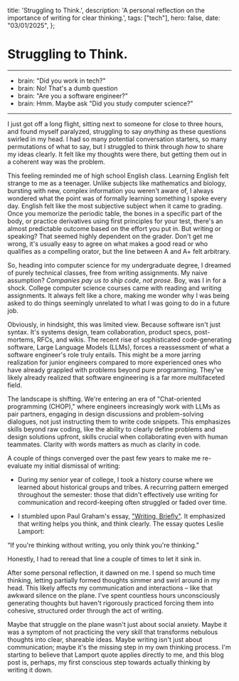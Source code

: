   title: 'Struggling to Think.',
  description: 'A personal reflection on the importance of writing for clear thinking.',
  tags: ["tech"],
  hero: false,
  date: "03/01/2025",
};

# Struggling to Think.
-------

- brain:  "Did you work in tech?" 
- brain:  No! That's a dumb question
- brain:  "Are you a software engineer?" 
- brain:  Hmm. Maybe ask "Did you study computer science?"

-------

I just got off a long flight, sitting next to someone for close to three hours, and found myself paralyzed, struggling to say *anything* as these questions swirled in my head. I had so many potential conversation starters, so many permutations of what to say, but I struggled to think through *how* to share my ideas clearly. It felt like my thoughts were there, but getting them out in a coherent way was the problem.

This feeling reminded me of high school English class. Learning English felt strange to me as a teenager. Unlike subjects like mathematics and biology, bursting with new, complex information you weren't aware of, I always wondered what the point was of formally learning something I spoke every day. English felt like the most subjective subject when it came to grading. Once you memorize the periodic table, the bones in a specific part of the body, or practice derivatives using first principles for your test, there's an almost predictable outcome based on the effort you put in. But writing or speaking? That seemed highly dependent on the grader. Don't get me wrong, it's usually easy to agree on what makes a good read or who qualifies as a compelling orator, but the line between A and A+ felt arbitrary.

So, heading into computer science for my undergraduate degree, I dreamed of purely technical classes, free from writing assignments. My naive assumption? *Companies pay us to ship code, not prose*. Boy, was I in for a shock. College computer science courses came with reading and writing assignments. It always felt like a chore, making me wonder why I was being asked to do things seemingly unrelated to what I was going to do in a future job.

Obviously, in hindsight, this was limited view. Because software isn't just syntax. It's systems design, team collaboration, product specs, post-mortems, RFCs, and wikis. The recent rise of sophisticated code-generating software, Large Language Models (LLMs), forces a reassessment of what a software engineer's role truly entails. This might be a more jarring realization for junior engineers compared to more experienced ones who have already grappled with problems beyond pure programming. They've likely already realized that software engineering is a far more multifaceted field.

The landscape is shifting. We're entering an era of "Chat-oriented programming (CHOP)," where engineers increasingly work with LLMs as pair partners, engaging in design discussions and problem-solving dialogues, not just instructing them to write code snippets. This emphasizes skills beyond raw coding, like the ability to clearly define problems and design solutions upfront, skills crucial when collaborating even with human teammates. Clarity with words matters as much as clarity in code.

A couple of things converged over the past few years to make me re-evaluate my initial dismissal of writing:


- During my senior year of college, I took a history course where we learned about historical groups and tribes. A recurring pattern emerged throughout the semester: those that didn't effectively use writing for communication and record-keeping often struggled or faded over time.


- I stumbled upon Paul Graham's essay, ["Writing, Briefly"](https://www.paulgraham.com/writes.html). It emphasized that writing helps you think, and think clearly. The essay quotes Leslie Lamport:

“If you're thinking without writing, you only think you're thinking.”

Honestly, I had to reread that line a couple of times to let it sink in.

After some personal reflection, it dawned on me. I spend so much time thinking, letting partially formed thoughts simmer and swirl around in my head. This likely affects my communication and interactions – like that awkward silence on the plane. I've spent countless hours unconsciously generating thoughts but haven't rigorously practiced forcing them into cohesive, structured order through the act of writing.

Maybe that struggle on the plane wasn't just about social anxiety. Maybe it was a symptom of not practicing the very skill that transforms nebulous thoughts into clear, shareable ideas. Maybe writing isn't just about communication; maybe it's the missing step in my own thinking process. I'm starting to believe that Lamport quote applies directly to me, and this blog post is, perhaps, my first conscious step towards actually thinking by writing it down.

<EmailList />

<EditContact slug="to-think"/>
